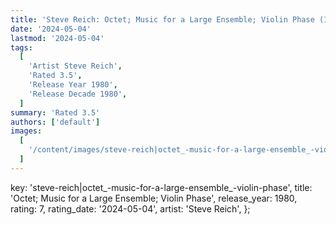 ```yaml
---
title: 'Steve Reich: Octet; Music for a Large Ensemble; Violin Phase (1980)'
date: '2024-05-04'
lastmod: '2024-05-04'
tags:
  [
    'Artist Steve Reich',
    'Rated 3.5',
    'Release Year 1980',
    'Release Decade 1980',
  ]
summary: 'Rated 3.5'
authors: ['default']
images:
  [
    '/content/images/steve-reich|octet_-music-for-a-large-ensemble_-violin-phase.jpg',
  ]
---
```


  key: 'steve-reich|octet_-music-for-a-large-ensemble_-violin-phase',
  title: 'Octet; Music for a Large Ensemble; Violin Phase',
  release_year: 1980,
  rating: 7,
  rating_date: '2024-05-04',
  artist: 'Steve Reich',
};

<MusicRating data={data} />
